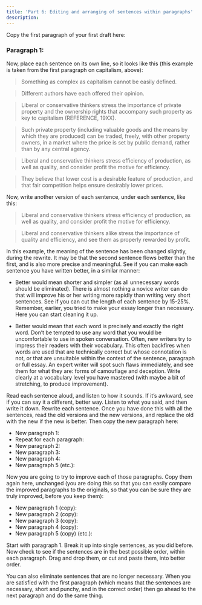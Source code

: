 ```yaml
---
title: 'Part 6: Editing and arranging of sentences within paragraphs'
description: 
---
```

Copy the first paragraph of your first draft here:

### Paragraph 1:

Now, place each sentence on its own line, so it looks like this (this example is taken from the first paragraph on capitalism, above):

> Something as complex as capitalism cannot be easily defined. 

> Different authors have each offered their opinion. 

> Liberal or conservative thinkers stress the importance of private property and the ownership rights that accompany such property as key to capitalism (REFERENCE, 19XX). 

> Such private property (including valuable goods and the means by which they are produced) can be traded, freely, with other property owners, in a market where the price is set by public demand, rather than by any central agency. 

> Liberal and conservative thinkers stress efficiency of production, as well as quality, and consider profit the motive for efficiency. 

> They believe that lower cost is a desirable feature of production, and that fair competition helps ensure desirably lower prices. 

Now, write another version of each sentence, under each sentence, like this:

> Liberal and conservative thinkers stress efficiency of production, as well as quality, and consider profit the motive for efficiency. 

> Liberal and conservative thinkers alike stress the importance of quality and efficiency, and see them as properly rewarded by profit. 

In this example, the meaning of the sentence has been changed slightly, during the rewrite. It may be that the second sentence flows better than the first, and is also more precise and meaningful. See if you can make each sentence you have written better, in a similar manner: 

* Better would mean shorter and simpler (as all unnecessary words should be eliminated). There is almost nothing a novice writer can do that will improve his or her writing more rapidly than writing very short sentences. See if you can cut the length of each sentence by 15-25%. Remember, earlier, you tried to make your essay longer than necessary. Here you can start cleaning it up.

* Better would mean that each word is precisely and exactly the right word. Don’t be tempted to use any word that you would be uncomfortable to use in spoken conversation. Often, new writers try to impress their readers with their vocabulary. This often backfires when words are used that are technically correct but whose connotation is not, or that are unsuitable within the context of the sentence, paragraph or full essay. An expert writer will spot such flaws immediately, and see them for what they are: forms of camouflage and deception. Write clearly at a vocabulary level you have mastered (with maybe a bit of stretching, to produce improvement). 

Read each sentence aloud, and listen to how it sounds. If it’s awkward, see if you can say it a different, better way. Listen to what you said, and then write it down. Rewrite each sentence. Once you have done this with all the sentences, read the old versions and the new versions, and replace the old with the new if the new is better. Then copy the new paragraph here:
* New paragraph 1:
* Repeat for each paragraph:
* New paragraph 2:
* New paragraph 3: 
* New paragraph 4:
* New paragraph 5 (etc.): 

Now you are going to try to improve each of those paragraphs. Copy them again here, unchanged (you are doing this so that you can easily compare the improved paragraphs to the originals, so that you can be sure they are truly improved, before you keep them):
* New paragraph 1 (copy):
* New paragraph 2 (copy):
* New paragraph 3 (copy): 
* New paragraph 4 (copy):
* New paragraph 5 (copy) (etc.): 

Start with paragraph 1. Break it up into single sentences, as you did before. Now check to see if the sentences are in the best possible order, within each paragraph. Drag and drop them, or cut and paste them, into better order. 

You can also eliminate sentences that are no longer necessary. When you are satisfied with the first paragraph (which means that the sentences are necessary, short and punchy, and in the correct order) then go ahead to the next paragraph and do the same thing. 